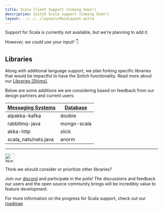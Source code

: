 ```yaml
---
title: Scala Client Support (Coming Soon!)
description: Snitch Scala support (Coming Soon!)
layout: ../../../layouts/MainLayout.astro
---
```



Support for Scala is currently not available, but we're planning to add it.

*However, we could use your input!* 👇

## Libraries
Along with additional language support, we plan forking specific libraries that 
would be impactful to have the Snitch functionality. Read more about our 
[Libraries \[Shims\]](/en/core-components/libraries-shims).

Below are some additions we are considering based on feedback from our design 
partners and current users:


|  <u>Messaging Systems</u> |  <u>Database</u> |
|---|---|
|alpakka-kafka|doobie|
|rabbitmq-java|mongo-scala|
|akka-http|slick|
|scala_nats/nats.java|anorm|


---

<Notification type="note">
  <img src={note} alt="Note" width="30px" height="30px" />
  <div class="prose-md prose-p:my-2 prose-a:text-purple-dark prose-a:underline">
    <p>Think we should consider or prioritize other libraries?</p>
  </div>
</Notification>

Join our [discord](https://discord.gg/KU2k3zMB) and participate in the polls! 
The discussions and feedback our users and the open source community brings 
will be incredibly value to feature development.

For more information on the progress for Scala support, check out our 
[roadmap](/en/resources-support/roadmap)